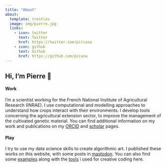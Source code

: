 ```yaml
---
title: "About"
about:
  template: trestles
  image: img/pierre.jpg
  links:
    - icon: twitter
      text: Twitter
      href: https://twitter.com/pircasa
    - icon: github
      text: Github
      href: https://github.com/picasa
---
```


## Hi, I'm Pierre 👋

#### Work

I'm a scientist working for the French National Institute of Agricultural Research (INRAE). I use computational and modelling approaches to understand how crops interact with their environments. I develop tools concerning the agricultural extension sector, to improve the management of the cultivated genetic material. You can find additional information on my work and publications on my [ORCID](https://orcid.org/0000-0001-7225-936X) and [scholar](https://scholar.google.fr/citations?user=pUJ5yisAAAAJ&hl=fr) pages.

#### Play

I try to use my data science skills to create algorithmic art. I published these works on this website, with some posts in <a rel="me" href="https://ecoevo.social/@casadebaig">mastodon</a>. You can also find some [examples](https://github.com/picasa/generative_examples) along with the [tools](https://github.com/picasa/generate) i used for creative coding here.
